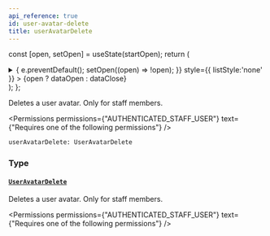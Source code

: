 ```yaml
---
api_reference: true
id: user-avatar-delete
title: userAvatarDelete
---
```






const [open, setOpen] = useState(startOpen);
return (
<details {...(open ? { open: true } : {})} className="details" style={{ border:'none', boxShadow:'none', background:'var(--ifm-background-color)' }}>
<summary
onClick={(e) => {
e.preventDefault();
setOpen((open) => !open);
}}
style={{ listStyle:'none' }} >
{open ? dataOpen : dataClose}
</summary>
{open && children}
</details>
);
};

Deletes a user avatar. Only for staff members.


<Permissions permissions={"AUTHENTICATED_STAFF_USER"} text={"Requires one of the following permissions"} />


```graphql
userAvatarDelete: UserAvatarDelete
```

### Type

#### [`UserAvatarDelete`](../../../api-reference/users/objects/user-avatar-delete.mdx) <Badge class="badge badge--secondary" text="object"/> <Badge class="badge badge--secondary" text="users"/>

Deletes a user avatar. Only for staff members.


<Permissions permissions={"AUTHENTICATED_STAFF_USER"} text={"Requires one of the following permissions"} />


